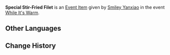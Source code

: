 {{Item Infobox
|id           = 100662
|image        = Item Stir-Fried Filet.png
|type         = Quest Items
|group        = Event Items
|description  = Chicken Stir-Fry prepared for [[Ling'guan]]. If it was fated to be left to cool, why stir-fry it in the first place?
|source1      = Given during [[While It's Warm]] (Day 6)
|event        = While It's Warm
|related_type = Variant
|related_item = Stir-Fried Filet
}}
'''Special Stir-Fried Filet''' is an [[Event Item]] given by [[Smiley Yanxiao]] in the event [[While It's Warm]].

==Other Languages==
{{Other Languages
|default_hidden = 1
|en      = Special Stir-Fried Filet
|zhs     = 特制的爆炒肉片
|zhs_rm  = Tèzhì de Bàochǎo Ròupiàn
|zht     = 特製的爆炒肉片
|zht_rm  = Tèzhì de Bàochǎo Ròupiàn
|ja      = 特製豚肉の油炒め
|ja_rm   = Tokusei Butaniku no Abura-itame{{Assumed}}
|ko      = 특제 고기볶음
|es      = Carne frita especial
|fr      = Viande sautée spéciale
|ru      = Особое жаренное в воке мясо
|th      = Stir-Fried Filet สูตรพิเศษ
|th_rm   = Stir-Fried Filet Sut Phiset
|vi      = Thịt Xào Ớt Tuyệt Vân Đặc Biệt
|de      = Besonderes scharfes Geschnetzeltes
|id      = Stir-Fried Filet Spesial
|pt      = Carne Frita Especial
}}

==Change History==
{{Change History|1.1}}
